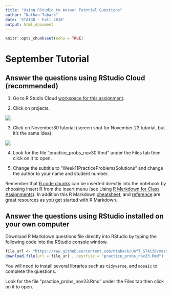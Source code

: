 ```yaml
---
title: "Using RStudio to Answer Tutorial Questions"
author: "Nathan Taback"
date: 'STA130 - Fall 2018'
output: html_document
---
```


```r
knitr::opts_chunk$set(echo = TRUE)
```

# September  Tutorial

## Answer the questions using RStudio Cloud (recommended)

1. Go to R Studio Cloud [workspace for this assignment](https://rstudio.cloud/spaces/3186/join?access_code=b0A03f8ziEjE1fmGJ3CTYyhab1n%2FR5yB1EYBLczh).


2. Click on projects.

![](rscloud1.png)

3. Click on November30Tutorial (screen shot for November 23 tutorial, but it's the same idea).

![](rstudiocloudscreenshot.png)

4. Look for the file "practice_probs_nov30.Rmd" under the Files tab then click on it to open.

5. Change the subtitle to "Week11PracticeProblemsSolutions" and change the author to your name and student number.


Remember that [R code chunks](http://rmarkdown.rstudio.com/authoring_rcodechunks.html) can be inserted directly into the notebook by choosing Insert R from the Insert menu (see Using [R Markdown for Class Assignments](https://ntaback.github.io/UofT_STA130/Rmarkdownforclassreports.html)). In addition this R Markdown [cheatsheet](http://www.rstudio.com/wp-content/uploads/2016/03/rmarkdown-cheatsheet-2.0.pdf), and [reference](http://www.rstudio.com/wp-content/uploads/2015/03/rmarkdown-reference.pdf) are great resources as you get started with R Markdown. 


## Answer the questions using RStudio installed on your own computer

Download R Markdown questions file directly into RStudio by typing the following code into the RStudio console window.   

```r
file_url <- "https://raw.githubusercontent.com/ntaback/UofT_STA130/master/Fall2018/week11/Tutorial/practice_probs_nov30.Rmd"
download.file(url = file_url , destfile = "practice_probs_nov23.Rmd")
```

You will need to install several libraries such as `tidyverse`, and `mosaic` to complete the questions.

Look for the file "practice_probs_nov23.Rmd" under the Files tab then click on it to open.
